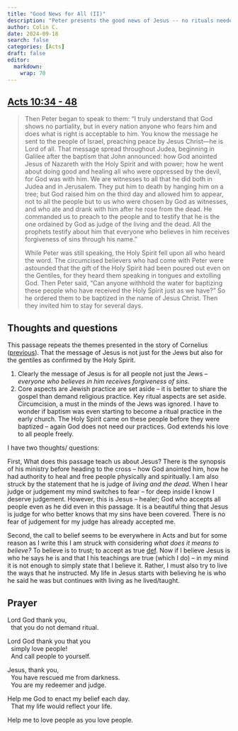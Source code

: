 ```yaml
---
title: "Good News for All (II)"
description: "Peter presents the good news of Jesus -- no rituals needed."
author: Colin C.
date: 2024-09-18
search: false
categories: [Acts]
draft: false
editor: 
  markdown: 
    wrap: 70
---
```


## [Acts 10:34 - 48](https://www.bible.com/bible/2016/ACT.10.NRSV)

> Then Peter began to speak to them: “I truly understand that God shows no partiality, but in every nation anyone who fears him and does what is right is acceptable to him. You know the message he sent to the people of Israel, preaching peace by Jesus Christ—he is Lord of all. That message spread throughout Judea, beginning in Galilee after the baptism that John announced: how God anointed Jesus of Nazareth with the Holy Spirit and with power; how he went about doing good and healing all who were oppressed by the devil, for God was with him. We are witnesses to all that he did both in Judea and in Jerusalem. They put him to death by hanging him on a tree; but God raised him on the third day and allowed him to appear, not to all the people but to us who were chosen by God as witnesses, and who ate and drank with him after he rose from the dead. He commanded us to preach to the people and to testify that he is the one ordained by God as judge of the living and the dead. All the prophets testify about him that everyone who believes in him receives forgiveness of sins through his name.”
>
> While Peter was still speaking, the Holy Spirit fell upon all who heard the word. The circumcised believers who had come with Peter were astounded that the gift of the Holy Spirit had been poured out even on the Gentiles, for they heard them speaking in tongues and extolling God. Then Peter said, “Can anyone withhold the water for baptizing these people who have received the Holy Spirit just as we have?” So he ordered them to be baptized in the name of Jesus Christ. Then they invited him to stay for several days.

<!-- ## Terms and Notes -->


## Thoughts and questions

This passage repeats the themes presented in the story of Cornelius ([previous](./acts_10_01.qmd)). That the message of Jesus is not just for the Jews but also for the gentiles as confirmed by the Holy Spirit.  

1.   Clearly the message of Jesus is for all people not just the Jews -- _everyone who believes in him receives forgiveness of sins._ 
2.   Core aspects are Jewish practice are set aside -- it is better to share the gospel than demand religious practice. Key ritual aspects are set aside.  Circumcision, a must in the minds of the Jews was ignored.  I have to wonder if baptism was even starting to become a ritual practice in the early church.  The Holy Spirit came on these people before they were baptized -- again God does not need our practices.  God extends his love to all people freely. 

I have two thoughts/ questions: 

First, What does this passage teach us about Jesus? There is the synopsis of his ministry before heading to the cross -- how God anointed him, how he had authority to heal and free people physically and spiritually.  I am also struck by the statement that he is judge of _living and the dead_.  When I hear judge or judgement my mind switches to fear -- for deep inside I know I deserve judgement.  However, this is Jesus -- healer; God who accepts all people even as he did even in this passage.  It is a beautiful thing that Jesus is judge for who better knows that my sins have been covered.  There is no fear of judgement for my judge has already accepted me.

Second, the call to belief seems to be everywhere in Acts and but for some reason as I write this I am struck with considering _what does it means to believe?_ To believe is to trust; to accept as true [def](https://www.britannica.com/dictionary/believe).  Now if I believe Jesus is who he says he is and that I his teachings are true (which I do) -- in my mind it is not enough to simply state that I believe it.  Rather, I must also try to live the ways that he instructed. My life in Jesus starts with believing he is who he said he was but continues with living as he lived/taught. 

## Prayer

Lord God thank you,\
\ \ that you do not demand ritual.

Lord God thank you that you\
\ \ simply love people!\
\ \ And call people to yourself.

Jesus, thank you,\
\ \ You have rescued me from darkness.\
\ \ You are my redeemer and judge.\

Help me God to enact my belief each day.\
\ \ That my life would reflect your life.\

Help me to love people as you love people.





